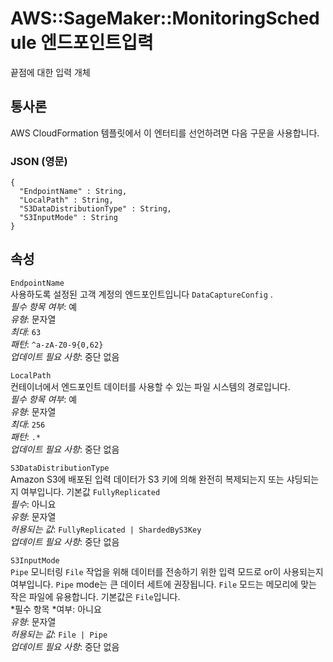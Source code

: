# AWS::SageMaker::MonitoringSchedule 엔드포인트입력

끝점에 대한 입력 개체

## 통사론

AWS CloudFormation 템플릿에서 이 엔터티를 선언하려면 다음 구문을 사용합니다.

### JSON (영문)

```
{
  "EndpointName" : String,
  "LocalPath" : String,
  "S3DataDistributionType" : String,
  "S3InputMode" : String
}
```

## 속성

`EndpointName`  
사용하도록 설정된 고객 계정의 엔드포인트입니다 `DataCaptureConfig` .  
_필수 항목 여부_: 예  
_유형_: 문자열  
_최대_: `63`  
_패턴_: `^a-zA-Z0-9{0,62}`  
_업데이트 필요 사항_: 중단 없음

`LocalPath`  
컨테이너에서 엔드포인트 데이터를 사용할 수 있는 파일 시스템의 경로입니다.  
_필수 항목 여부_: 예  
_유형_: 문자열  
_최대_: `256`  
_패턴_: `.*`  
_업데이트 필요 사항_: 중단 없음

`S3DataDistributionType`  
Amazon S3에 배포된 입력 데이터가 S3 키에 의해 완전히 복제되는지 또는 샤딩되는지 여부입니다. 기본값 `FullyReplicated`  
_필수_: 아니요  
_유형_: 문자열  
_허용되는 값_: `FullyReplicated | ShardedByS3Key`  
_업데이트 필요 사항_: 중단 없음

`S3InputMode`  
`Pipe` 모니터링 `File` 작업을 위해 데이터를 전송하기 위한 입력 모드로 or이 사용되는지 여부입니다. `Pipe` mode는 큰 데이터 세트에 권장됩니다. `File` 모드는 메모리에 맞는 작은 파일에 유용합니다. 기본값은 `File`입니다.  
*필수 항목 *여부: 아니요  
_유형_: 문자열  
_허용되는 값_: `File | Pipe`  
_업데이트 필요 사항_: 중단 없음
